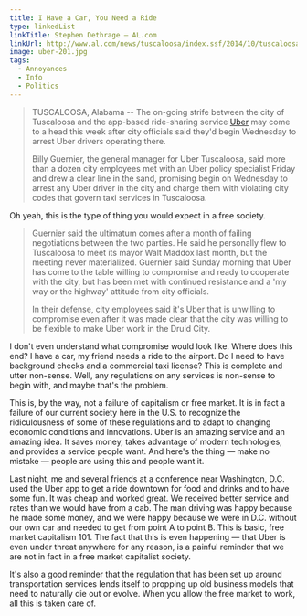 ```yaml
---
title: I Have a Car, You Need a Ride
type: linkedList
linkTitle: Stephen Dethrage — AL.com
linkUrl: http://www.al.com/news/tuscaloosa/index.ssf/2014/10/tuscaloosa_gives_uber_ultimatu.html
image: uber-201.jpg
tags:
  - Annoyances
  - Info
  - Politics
---
```


> TUSCALOOSA, Alabama -- The on-going strife between the city of Tuscaloosa and the app-based ride-sharing service [Uber](https://www.uber.com/) may come to a head this week after city officials said they'd begin Wednesday to arrest Uber drivers operating there.
>
> Billy Guernier, the general manager for Uber Tuscaloosa, said more than a dozen city employees met with an Uber policy specialist Friday and drew a clear line in the sand, promising begin on Wednesday to arrest any Uber driver in the city and charge them with violating city codes that govern taxi services in Tuscaloosa.

Oh yeah, this is the type of thing you would expect in a free society.

> Guernier said the ultimatum comes after a month of failing negotiations between the two parties. He said he personally flew to Tuscaloosa to meet its mayor Walt Maddox last month, but the meeting never materialized. Guernier said Sunday morning that Uber has come to the table willing to compromise and ready to cooperate with the city, but has been met with continued resistance and a 'my way or the highway' attitude from city officials.
>
> In their defense, city employees said it's Uber that is unwilling to compromise even after it was made clear that the city was willing to be flexible to make Uber work in the Druid City.

I don't even understand what compromise would look like. Where does this end? I have a car, my friend needs a ride to the airport. Do I need to have background checks and a commercial taxi license? This is complete and utter non-sense. Well, any regulations on any services is non-sense to begin with, and maybe that's the problem.

This is, by the way, not a failure of capitalism or free market. It is in fact a failure of our current society here in the U.S. to recognize the ridiculousness of some of these regulations and to adapt to changing economic conditions and innovations. Uber is an amazing service and an amazing idea. It saves money, takes advantage of modern technologies, and provides a service people want. And here's the thing — make no mistake — people are using this and people want it.

Last night, me and several friends at a conference near Washington, D.C. used the Uber app to get a ride downtown for food and drinks and to have some fun. It was cheap and worked great. We received better service and rates than we would have from a cab. The man driving was happy because he made some money, and we were happy because we were in D.C. without our own car and needed to get from point A to point B. This is basic, free market capitalism 101. The fact that this is even happening — that Uber is even under threat anywhere for any reason, is a painful reminder that we are not in fact in a free market capitalist society.

It's also a good reminder that the regulation that has been set up around transportation services lends itself to propping up old business models that need to naturally die out or evolve. When you allow the free market to work, all this is taken care of.
